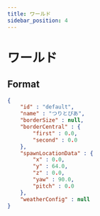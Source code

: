 ```yaml
---
title: ワールド
sidebar_position: 4
---
```


# ワールド

## Format

```json title="plugins/MoripaFishing/world/default.json"
{
    "id" : "default",
    "name" : "つりとぴあ",
    "borderSize" : null,
    "borderCentral" : {
        "first" : 0.0,
        "second" : 0.0
    },
    "spawnLocationData" : {
        "x" : 0.0,
        "y" : 64.0,
        "z" : 0.0,
        "yaw" : 90.0,
        "pitch" : 0.0
    },
    "weatherConfig" : null
}
```
